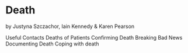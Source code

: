 # Death {#death}

by Justyna Szczachor, Iain Kennedy & Karen Pearson

Useful Contacts
Deaths of Patients
Confirming Death
Breaking Bad News
Documenting Death
Coping with death
